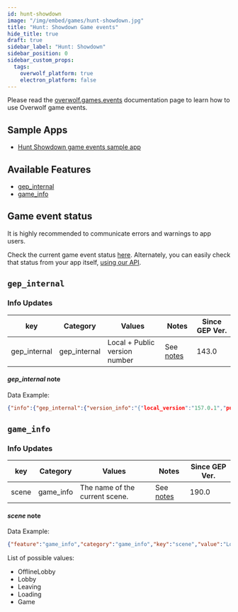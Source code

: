 ```yaml
---
id: hunt-showdown
image: "/img/embed/games/hunt-showdown.jpg"
title: "Hunt: Showdown Game events"
hide_title: true
draft: true
sidebar_label: "Hunt: Showdown"
sidebar_position: 0
sidebar_custom_props:
  tags:
    overwolf_platform: true
    electron_platform: false
---
```


<!-- GENERATED USING /scripts/generate.js -->

<head>
  <meta name="keywords" content="API for Hunt: Showdown, Hunt: Showdown API, SDK for Hunt: Showdown, Hunt: Showdown SDK"/>
</head>

<GameInfo gameId={21328} page="docs" />

Please read the [overwolf.games.events](/api/game-data) documentation page to learn how to use Overwolf game events.

## Sample Apps
* [Hunt Showdown game events sample app](https://github.com/overwolf/events-sample-apps)

## Available Features

* [gep_internal](#gep_internal)
* [game_info](#game_info)

## Game event status

It is highly recommended to communicate errors and warnings to app users. 

Check the current game event status [here](/status/). Alternately, you can easily check that status from your app itself, [using our API](/topics/using-events/how-to-check-events-status-from-app).

## `gep_internal`

### Info Updates

key          | Category    | Values                    | Notes                 | Since GEP Ver. |
------------ | ------------| ------------------------- | --------------------- | ------------- | 
gep_internal | gep_internal| Local + Public version number|See [notes](#gep_internal-note)|   143.0       |

#### *gep_internal* note

Data Example:

```json
{"info":{"gep_internal":{"version_info":"{"local_version":"157.0.1","public_version":"157.0.1","is_updated":true}"}},"feature":"gep_internal"}
```

## `game_info`

### Info Updates

key          | Category    | Values                    | Notes                 | Since GEP Ver. |
------------ | ------------| ------------------------- | --------------------- | ------------- | 
scene | game_info | The name of the current scene. |See [notes](#scene-note) |   190.0       |

#### *scene* note

Data Example:

```json
{"feature":"game_info","category":"game_info","key":"scene","value":"Lobby"}
```
List of possible values:
* OfflineLobby
* Lobby
* Leaving
* Loading
* Game

